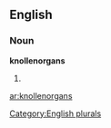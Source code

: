 ==English==

===Noun===
'''knollenorgans'''

# {{plural of|[[knollenorgan]]}}

[[Category:English plurals]]

[[ar:knollenorgans]]
